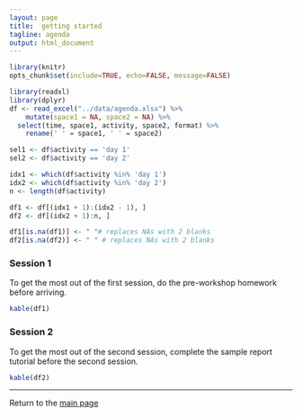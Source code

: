 ```yaml
---
layout: page
title:  getting started
tagline: agenda 
output: html_document
---
```


<!-- because this Rmd file is executed from the runall script, I use relative paths from the pages directory, thus to read the data file, "../data/file" 
The file can still be run on its own.-->

```r
library(knitr)
opts_chunk$set(include=TRUE, echo=FALSE, message=FALSE)

library(readxl)
library(dplyr)
df <- read_excel("../data/agenda.xlsx") %>% 
	mutate(space1 = NA, space2 = NA) %>%
  select(time, space1, activity, space2, format) %>%
	rename(' ' = space1, ' ' = space2)

sel1 <- df$activity == 'day 1'
sel2 <- df$activity == 'day 2'

idx1 <- which(df$activity %in% 'day 1')
idx2 <- which(df$activity %in% 'day 2')
n <- length(df$activity)

df1 <- df[(idx1 + 1):(idx2 - 1), ]
df2 <- df[(idx2 + 1):n, ]

df1[is.na(df1)] <- " "# replaces NAs with 2 blanks
df2[is.na(df2)] <- " " # replaces NAs with 2 blanks
```

### Session 1

To get the most out of the first session, do the pre-workshop homework before arriving. 

```r
kable(df1)
```

### Session 2

To get the most out of the second session, complete the sample report tutorial before the second session.  

```r
kable(df2)
```


--- 
Return to the [main page](../index.html) 

